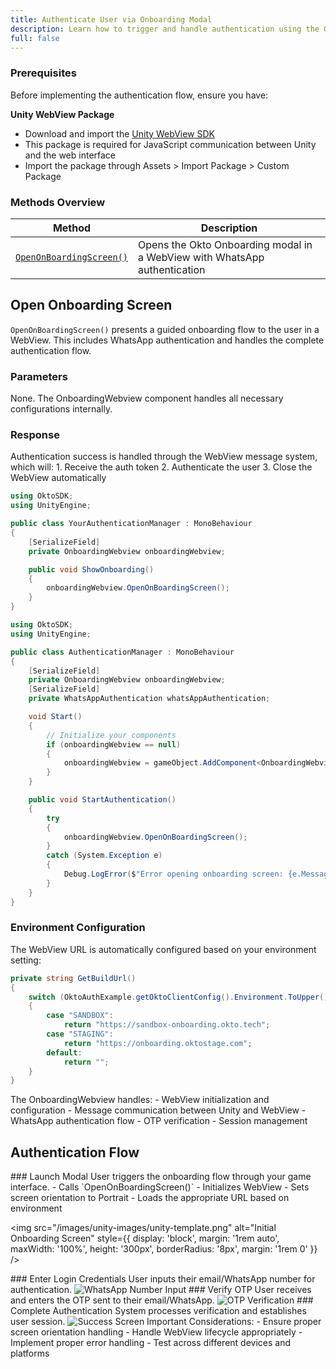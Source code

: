```yaml
---
title: Authenticate User via Onboarding Modal
description: Learn how to trigger and handle authentication using the Okto Onboarding Modal in Unity.
full: false
---
```



<AIMarkdownComponent isIndex={false} />

### Prerequisites

Before implementing the authentication flow, ensure you have:

**Unity WebView Package**
   - Download and import the [Unity WebView SDK](https://github.com/gree/unity-webview/blob/master/dist/unity-webview.unitypackage)
   - This package is required for JavaScript communication between Unity and the web interface
   - Import the package through Assets > Import Package > Custom Package

### Methods Overview

| Method | Description |
|--------|-------------|
| [`OpenOnBoardingScreen()`](#open-onboarding-screen) | Opens the Okto Onboarding modal in a WebView with WhatsApp authentication |

<div className="method-box">

## Open Onboarding Screen

`OpenOnBoardingScreen()` presents a guided onboarding flow to the user in a WebView. This includes WhatsApp authentication and handles the complete authentication flow.

### Parameters

None. The OnboardingWebview component handles all necessary configurations internally.

### Response

<Callout title="Success Response">
Authentication success is handled through the WebView message system, which will:
1. Receive the auth token
2. Authenticate the user
3. Close the WebView automatically
</Callout>

<Accordions>
<Accordion title="Basic Implementation">

```csharp
using OktoSDK;
using UnityEngine;

public class YourAuthenticationManager : MonoBehaviour
{
    [SerializeField]
    private OnboardingWebview onboardingWebview;

    public void ShowOnboarding()
    {
        onboardingWebview.OpenOnBoardingScreen();
    }
}
```

</Accordion>

<Accordion title="Complete Implementation">

```csharp
using OktoSDK;
using UnityEngine;

public class AuthenticationManager : MonoBehaviour
{
    [SerializeField]
    private OnboardingWebview onboardingWebview;
    [SerializeField]
    private WhatsAppAuthentication whatsAppAuthentication;

    void Start()
    {
        // Initialize your components
        if (onboardingWebview == null)
        {
            onboardingWebview = gameObject.AddComponent<OnboardingWebview>();
        }
    }

    public void StartAuthentication()
    {
        try
        {
            onboardingWebview.OpenOnBoardingScreen();
        }
        catch (System.Exception e)
        {
            Debug.LogError($"Error opening onboarding screen: {e.Message}");
        }
    }
}
```

</Accordion>
</Accordions>

### Environment Configuration

The WebView URL is automatically configured based on your environment setting:

```csharp
private string GetBuildUrl()
{
    switch (OktoAuthExample.getOktoClientConfig().Environment.ToUpper())
    {
        case "SANDBOX":
            return "https://sandbox-onboarding.okto.tech";
        case "STAGING":
            return "https://onboarding.oktostage.com";
        default:
            return "";
    }
}
```

<Callout type="info">
The OnboardingWebview handles:
- WebView initialization and configuration
- Message communication between Unity and WebView
- WhatsApp authentication flow
- OTP verification
- Session management
</Callout>

## Authentication Flow

<Steps>

<Step>
### Launch Modal
User triggers the onboarding flow through your game interface.
   - Calls `OpenOnBoardingScreen()`
   - Initializes WebView
   - Sets screen orientation to Portrait
   - Loads the appropriate URL based on environment

<img
  src="/images/unity-images/unity-template.png"
  alt="Initial Onboarding Screen"
  style={{ display: 'block', margin: '1rem auto', maxWidth: '100%', height: '300px', borderRadius: '8px', margin: '1rem 0' }}
/>
</Step>

<Step>
### Enter Login Credentials
User inputs their email/WhatsApp number for authentication.
<img
  src="/images/unity-images/enter-whatsApp-number.png"
  alt="WhatsApp Number Input"
  style={{ display: 'block', margin: '1rem auto', maxWidth: '100%', height: '500px', borderRadius: '8px' }}
/>
</Step>

<Step>
### Verify OTP
User receives and enters the OTP sent to their email/WhatsApp.
<img
  src="/images/unity-images/enter-whatsApp-otp.png"
  alt="OTP Verification"
  style={{ display: 'block', margin: '1rem auto', maxWidth: '100%', height: '500px', borderRadius: '8px' }}
/>
</Step>

<Step>
### Complete Authentication
System processes verification and establishes user session.
<img
  src="/images/unity-images/complete-authentication.png"
  alt="Success Screen"
  style={{ display: 'block', margin: '1rem auto', maxWidth: '100%', height: '300px', borderRadius: '8px', margin: '1rem 0' }}
/>
</Step>

</Steps>

<Callout type="warning">
Important Considerations:
- Ensure proper screen orientation handling
- Handle WebView lifecycle appropriately
- Implement proper error handling
- Test across different devices and platforms
</Callout>

</div>